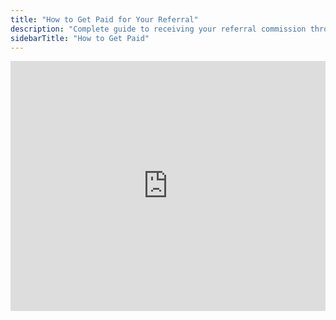 ```yaml
---
title: "How to Get Paid for Your Referral"
description: "Complete guide to receiving your referral commission through our payment process"
sidebarTitle: "How to Get Paid"
---
```


<Frame>
  <iframe width="100%" height="400" src="https://www.youtube.com/embed/owb-Xiq5TKw" frameborder="0" allowfullscreen />
</Frame>

## Payment Process Overview

<Steps>
  <Step title="Transaction Closes">
    The property sale or purchase is completed by the receiving agent
  </Step>
  <Step title="Commission Sent to General Referral">
    Receiving agent/brokerage sends referral fee to General Referral, LLC
  </Step>
  <Step title="Confirmation Email">
    We email you confirmation that payment has been received
  </Step>
  <Step title="Submit Disbursement Form">
    Complete the online commission disbursement request
  </Step>
  <Step title="Direct Deposit">
    Funds arrive in your account (typically 4 business days)
  </Step>
</Steps>

## How Commission Is Collected

### Settlement Process

Upon closing, the receiving agent or their brokerage will instruct the settlement company to send the commission payment directly to General Referral, LLC, as per NJ licensing law.

<Info>
  **Important:** All commissions are issued to the brokerage (General Referral), which then disburses funds to agents. This is required by New Jersey regulations.
</Info>

### Payment Details

- **Make checks payable to:** General Referral, LLC
- **Mailing Address:**

  ```
  General Referral, LLC
  500 Paterson Plank Rd STE 31026
  Union City, NJ 07087
  ```

### Your Responsibility

<Warning>
  As the referral agent, you are responsible for ensuring the funds are properly sent to General Referral.
</Warning>

**Pro Tip:** If concerned about payment timing, email your referral partner asking for:

- Date the payment was sent
- Location it was sent to
- Confirmation of the amount

## When You Need a W9

If the receiving agent requires a Form W9 to disburse funds:

<Card title="Download W9" icon="file" href="https://drive.google.com/file/d/1EL2ZvK4ewS0fbR2kOgok196nVWU_5mqz/view?usp=drive_link">
  Send this W9 and copy us at [support@generalreferral.com](mailto:support@generalreferral.com)
</Card>

## Getting Your Money

### Commission Disbursement Process

<Tabs>
  <Tab title="First-Time Setup">
    **After Your First Referral:**

    1. We'll email you with payment confirmation
    2. You'll receive an invite to create a payroll account
    3. Set up your banking details with our payroll provider for direct deposit
    4. Submit your first disbursement request

    <Note>
      This setup is only required once for your first referral
    </Note>
  </Tab>
  <Tab title="Ongoing Process">
    **For Future Referrals:**

    1. Receive payment confirmation email
    2. Log into [member portal](https://app.generalreferral.com/members)
    3. Submit commission disbursement form
    4. Funds deposited to your account in ~4 business days
  </Tab>
</Tabs>

### Required Documentation

<AccordionGroup>
  <Accordion title="Executed Referral Agreement">
    You must submit a copy of the fully executed General Referral – Referral Agreement with your disbursement form. We do not accept third-party agreements.
  </Accordion>
  <Accordion title="Disbursement Request Timing">
    **Important:** Your disbursement form is a request to be paid. Only submit after you've been notified that your commission check has arrived at our office.

    If you submit before the commission arrives, you'll need to resubmit the form.
  </Accordion>
</AccordionGroup>

## Direct Deposit Timeline

Once General Referral receives and processes your disbursement request:

<Timeline>
  <TimelineItem title="Day 1">
    Disbursement form submitted and processed
  </TimelineItem>

  <TimelineItem title="Day 2-3">
    Funds processed through banking system
  </TimelineItem>

  <TimelineItem title="Day 4-5">
    Direct deposit appears in your account (plus any holidays)
  </TimelineItem>
</Timeline>

## Tracking Your Payment

### What to Do While Waiting

<Tabs>
  <Tab title="Monitor Communication">
    - Check email for General Referral payment confirmations
    - Stay in touch with your referring agent about settlement
    - Track closing dates and timelines
  </Tab>
  <Tab title="Follow Up When Needed">
    If payment seems delayed:

    - Contact the receiving agent about payment status
    - Verify they have correct payment information
    - Confirm settlement occurred as scheduled
  </Tab>
</Tabs>

## Common Issues and Solutions

<AccordionGroup>
  <Accordion title="Commission Payment Delayed">
    **First, contact the receiving brokerage** to confirm:

    - Settlement date and status
    - When payment was sent to General Referral
    - Payment method and tracking information

    If unable to resolve, [contact our support team](/contact).
  </Accordion>
  <Accordion title="Disbursement Form Rejected">
    Common reasons and solutions:

    - **Missing referral agreement:** Attach executed agreement
    - **Payment not yet received:** Wait for confirmation email
    - **Incorrect information:** Double-check all form details
  </Accordion>
  <Accordion title="Direct Deposit Issues">
    - Verify banking information is correct in payroll system
    - Check for any holds or restrictions on your account
    - Allow full processing time (4\+ business days)
    - Contact payroll provider if funds don't appear
  </Accordion>
</AccordionGroup>

## Payroll Provider Information

We currently use **Square Payroll** to process payments and issue tax forms.

<CardGroup cols={2}>
  <Card title="Square Payroll Login" icon="square" href="https://squareup.com/us/en">
    Access your payroll account
  </Card>
  <Card title="Square Team App" icon="mobile" href="https://squareup.com/help/us/en/article/7060-square-team-app-for-team-members">
    Mobile app for team members
  </Card>
</CardGroup>

## Tax Information

<Info>
  **1099 Forms:** All agents who earn income during the calendar year will receive a 1099 tax form through Square Payroll, typically available at the end of January.
</Info>

## Frequently Asked Questions

<AccordionGroup>
  <Accordion title="How long does the entire process take?">
    From settlement to direct deposit typically takes 2 weeks, but depends heavily on how quickly the receiving agent sends payment and you submit your disbursement form.
  </Accordion>
  <Accordion title="What if the receiving agent sends payment to the wrong place?">
    Contact them immediately to redirect the payment. Provide our correct payment information and have them trace the original payment.
  </Accordion>
  <Accordion title="Can I expedite the payment process?">
    The process moves as quickly as possible once we receive payment. The main variable is how quickly the receiving agent sends payment after settlement.
  </Accordion>
  <Accordion title="What if I never received a referral agreement?">
    The agreement might not have been signed by all parties. Contact the receiving agent to ensure they completed the DocuSign process.
  </Accordion>
</AccordionGroup>

## Ready to Submit?

<Card title="Member Portal" icon="user" href="https://app.generalreferral.com/members">
  Access your account to submit disbursement requests and track your referrals
</Card>